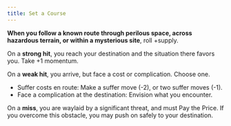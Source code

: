 ```yaml
---
title: Set a Course
---
```


**When you follow a known route through perilous space, across hazardous terrain, or within a mysterious site**, roll +supply.

On a **strong hit**, you reach your destination and the situation there favors you. Take +1 momentum.

On a **weak hit**, you arrive, but face a cost or complication. Choose one.

- Suffer costs en route: Make a <RouterLink to='/moves/suffer'>suffer move</RouterLink> (-2), or two <RouterLink to='/moves/suffer'>suffer moves</RouterLink> (-1).
- Face a complication at the destination: Envision what you encounter.

On a **miss**, you are waylaid by a significant threat, and must <RouterLink to='/moves/fate/pay_the_price'>Pay the Price</RouterLink>. If you overcome this obstacle, you may push on safely to your destination.
